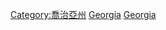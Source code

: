 {{Commons cat|Economy of Georgia (U.S. state)}}
[[Category:喬治亞州|Category:喬治亞州]]
[[Category:美国各州经济|Georgia]]
[[Category:美国东南部经济|Georgia]]